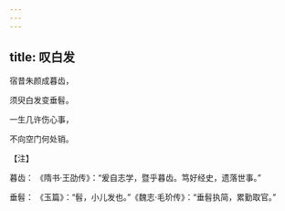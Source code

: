 ```yaml
---
---
---
```

title: 叹白发
---




宿昔朱颜成暮齿，

须臾白发变垂髫。

一生几许伤心事，

不向空门何处销。

【注】

暮齿： 《隋书·王劭传》：“爰自志学，暨乎暮齿。笃好经史，遗落世事。”

垂髫： 《玉篇》：“髫，小儿发也。”《魏志·毛玠传》：“垂髫执简，累勤取官。”